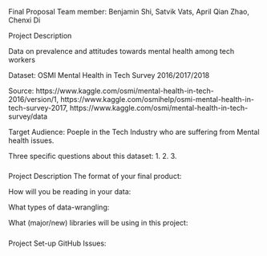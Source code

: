 Final Proposal 
Team member: Benjamin Shi, Satvik Vats, April Qian Zhao, Chenxi Di


Project Description

Data on prevalence and attitudes towards mental health among tech workers

Dataset:
OSMI Mental Health in Tech Survey 2016/2017/2018

Source:
https://www.kaggle.com/osmi/mental-health-in-tech-2016/version/1,
https://www.kaggle.com/osmihelp/osmi-mental-health-in-tech-survey-2017, 
https://www.kaggle.com/osmi/mental-health-in-tech-survey/data

Target Audience:
Poeple in the Tech Industry who are suffering from Mental health issues. 

Three specific questions about this dataset:
1. 
2.
3.

#####
Project Description
The format of your final product:

How will you be reading in your data:

What types of data-wrangling:

What (major/new) libraries will be using in this project:

#####
Project Set-up
GitHub Issues:


